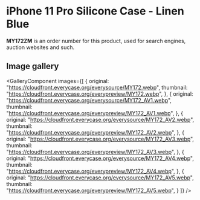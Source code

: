 
# iPhone 11 Pro Silicone Case - Linen Blue

<Callout type='info' emoji='👉🏻'>**MY172ZM** is an order number for this product, used for search engines, auction websites and such.</Callout>

## Image gallery

<GalleryComponent
    images={[
      {
        original: "https://cloudfront.everycase.org/everysource/MY172.webp",
        thumbnail: "https://cloudfront.everycase.org/everypreview/MY172.webp",
      },
      {
        original: "https://cloudfront.everycase.org/everysource/MY172_AV1.webp",
        thumbnail: "https://cloudfront.everycase.org/everypreview/MY172_AV1.webp",
      },
      {
        original: "https://cloudfront.everycase.org/everysource/MY172_AV2.webp",
        thumbnail: "https://cloudfront.everycase.org/everypreview/MY172_AV2.webp",
      },
      {
        original: "https://cloudfront.everycase.org/everysource/MY172_AV3.webp",
        thumbnail: "https://cloudfront.everycase.org/everypreview/MY172_AV3.webp",
      },
      {
        original: "https://cloudfront.everycase.org/everysource/MY172_AV4.webp",
        thumbnail: "https://cloudfront.everycase.org/everypreview/MY172_AV4.webp",
      },
      {
        original: "https://cloudfront.everycase.org/everysource/MY172_AV5.webp",
        thumbnail: "https://cloudfront.everycase.org/everypreview/MY172_AV5.webp",
      }
    ]}
  />
